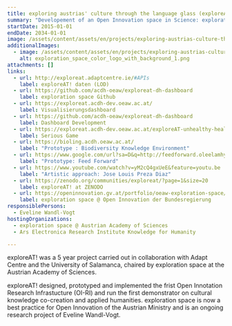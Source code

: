 ```yaml
---
title: exploring austrias' culture through the language glass (exploreAT!)
summary: "Developement of an Open Innovation space in Science: exploration space"
startDate: 2015-01-01
endDate: 2034-01-01
image: /assets/content/assets/en/projects/exploring-austrias-culture-through-language-glass-exploreat/logoexploreat_red_green_2.png
additionalImages:
  - image: /assets/content/assets/en/projects/exploring-austrias-culture-through-language-glass-exploreat/additionalImages/exploration_space_color_logo_with_background_1.png
    alt: exploration_space_color_logo_with_background_1.png
attachments: []
links:
  - url: http://exploreat.adaptcentre.ie/#APIs
    label: exploreAT! daten (LOD)
  - url: https://github.com/acdh-oeaw/exploreat-dh-dashboard
    label: exploration space Github
  - url: https://exploreat.acdh-dev.oeaw.ac.at/
    label: Visualisierungsdashboard
  - url: https://github.com/acdh-oeaw/exploreat-dh-dashboard
    label: Dashboard Development
  - url: https://exploreat.acdh-dev.oeaw.ac.at/exploreAT-unhealthy-healthy/
    label: Serious Game
  - url: https://bioling.acdh.oeaw.ac.at/
    label: "Prototype : Biodiversity Knowledge Environment"
  - url: https://www.google.com/url?sa=D&q=http://feedforward.oleelamhy.com/&ust=1615680960000000&usg=AOvVaw1p2p7w3SK0LL-kDXA8LzFf&hl=de
    label: "Prototype: Feed Forward"
  - url: https://www.youtube.com/watch?v=yM2cQ4gxUeE&feature=youtu.be
    label: "Artistic approach: Jose Louis Preza Diaz"
  - url: https://zenodo.org/communities/exploreat/?page=1&size=20
    label: exploreAT! at ZENODO
  - url: https://openinnovation.gv.at/portfolio/oeaw-exploration-space/
    label: exploration space @ Open Innovation der Bundesregierung
responsiblePersons:
  - Eveline Wandl-Vogt
hostingOrganizations:
  - exploration space @ Austrian Academy of Sciences
  - Ars Electronica Research Institute Knowledge for Humanity

---
```

exploreAT! was a 5 year project carried out in collaboration with Adapt Centre and the University of Salamanca, chaired by exploration space at the Austrian Academy of Sciences.

exploreAT! designed, prototyped and implemented the frist Open Innotation Research Infrastucture (OI-RI) and run the first demonstrator on cultural knowledge co-creation and applied humanities. exploration space is now a best practice for Open Innovation of the Austrian Ministry and is an ongoing research project of Eveline Wandl-Vogt.
